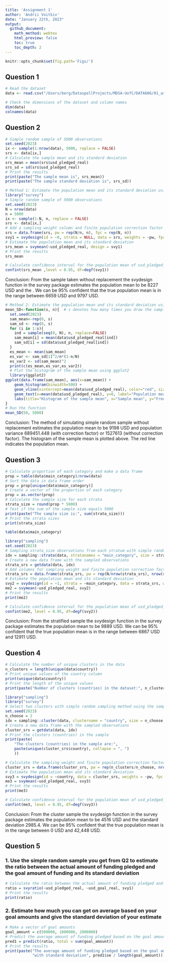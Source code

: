 ```yaml
---
title: 'Assignment 1'
author: 'Andrii Voitkiv'
date: "January 22th, 2023"
output:
  github_document:
    math_method: webtex
    html_preview: false
    toc: true
    toc_depth: 2
---
```


```r
knitr::opts_chunk$set(fig.path='Figs/')
```
## Question 1
```r
# Read the dataset
data <- read.csv("/Users/berg/DataspellProjects/MDSA-UofC/DATA606/01_assignment/ks-projects-201801.csv", header = TRUE, sep = ",")
```

```r
# Check the dimensions of the dataset and column names
dim(data)
colnames(data)
```


## Question 2
```r
# Simple random sample of 5000 observations
set.seed(2023)
ix <- sample(1:nrow(data), 5000, replace = FALSE)
srs <- data[ix,]
# Calculate the sample mean and its standard deviation
srs_mean = mean(srs$usd_pledged_real)
srs_sd = sd(srs$usd_pledged_real)
# Print the results
print(paste("The sample mean is", srs_mean))
print(paste("The sample standard deviation is", srs_sd))
```
```r
# Method 1: Estimate the population mean and its standard deviation using survey package
library("survey")
# Simple random sample of 5000 observations
set.seed(2023)
N = nrow(data)
n = 5000
ix <- sample(1:N, n, replace = FALSE)
srs <- data[ix,]
# Add a sampling weight column and finite population correction factor to the sample
srs = data.frame(srs, pw = rep(N/n, n), fpc = rep(N, n))
svy1 = svydesign(id = ~0, strata = NULL, data = srs, weights = ~pw, fpc = ~fpc)
# Estimate the population mean and its standard deviation
srs_mean = svymean(~usd_pledged_real, design = svy1)
# Print the results
srs_mean
```

```r
# Calculate confidence interval for the population mean of usd_pledged_real
confint(srs_mean ,level = 0.95, df=degf(svy1))
```
Conclusion: From the sample taken without replacement the svydesign function in the survey package estimates the population mean to be 8227 USD and the . We can be 95% confident that the true population mean is in the range between 6659 USD and 9797 USD.

```r
# Method 2: Estimate the population mean and its standard deviation using simulation
mean_SD<-function(s, n){  # s denotes how many times you draw the sample, n denotes the sample size
  set.seed(2023)
  sam_mean<-rep(0, s)
  sam_sd <- rep(0, s)
  for (i in 1:s){
    ind = sample(seq(0, N), n, replace=FALSE)
    sam_mean[i] = mean(data$usd_pledged_real[ind])
    sam_sd[i] = sd(data$usd_pledged_real[ind])
  }
  es_mean <- mean(sam_mean)
  es_var <- sam_sd[1]^2/n*(1-n/N)
  es_var2 <- sd(sam_mean)^2
  print(c(es_mean,es_var,es_var2))
  # Plot the histogram of the sample mean using ggplot2
  library(ggplot2)
ggplot(data.frame(sam_mean), aes(x=sam_mean)) +
    geom_histogram(binwidth=500) +
    geom_vline(xintercept=mean(data$usd_pledged_real), color="red", size=1) +
    geom_text(x=mean(data$usd_pledged_real), y=0, label="Population mean", vjust=-1) +
    labs(title="Histogram of the sample mean", x="Sample mean", y="Frequency")
}
# Run the function
mean_SD(50, 5000)

```
Conclusion: The method of simulating simple random sample without replacement estimates the population mean to be 9198 USD and population variance 689451.448 (with correction factor) or 1527613 (without correction factor). The histogram of the sample mean is plotted above. The red line indicates the population mean.

## Question 3
```r
# Calculate proportion of each category and make a data frame
prop = table(data$main_category)/nrow(data)
# Sort the data in data frame order
prop = prop[unique(data$main_category)]
# Create a vector of the proportion of each category
prop = as.vector(prop)
# Calculate the sample size for each strata
strata_size = round(prop * 5000)
# Test if the sum of the sample size equals 5000
print(paste("The sample size is:", sum(strata_size)))
# Print the strata sizes
print(strata_size)
```
```r
table(data$main_category)
```
```r
library("sampling")
set.seed(2023)
# Sampling strata_size observations from each stratum with simple random sampling
idx = sampling::strata(data, stratanames = "main_category", size = strata_size, method = "srswor")
# Create a new data frame with the sampled observations
strata_srs = getdata(data, idx)
# Add columns for sampling weight and finite population correction factor
strata_srs = data.frame(strata_srs, pw = rep(N/nrow(strata_srs), nrow(strata_srs)), fpc = c(rep(39874,527),rep(63585,840),rep(51918,686), rep(24602, 325), rep(30070, 397), rep(8809, 116), rep(35231, 465), rep(10819, 143), rep(22816, 301), rep(10913, 144), rep(28153, 372), rep(10779, 142), rep(32569, 430), rep(3768, 50), rep(4755, 63)))
# Estimate the population mean and its standard deviation
svy2 = svydesign(id = ~1, strata = ~main_category, data = strata_srs, weights = ~pw, fpc = ~fpc)
me2 = svymean(~usd_pledged_real, svy2)
# Print the results
print(me2)
```

```r
# Calculate confidence interval for the population mean of usd_pledged_real
confint(me2, level = 0.95, df=degf(svy2))
```
Conclusion: From the stratified sample the svydesign function in the survey package estimates the population mean to be 9889 USD. We can be 95% confident that the true population mean is in the range between 6867 USD and 12911 USD.

## Question 4
```r
# Calculate the number of unique clusters in the data
n_clusters = length(unique(data$country))
# Print unique values of the country column
print(unique(data$country))
# Print the length of the unique values
print(paste("Number of clusters (countries) in the dataset:", n_clusters))
```

```r
library("sampling")
library("survey")
# Select two clusters with simple random sampling method using the sampling package
set.seed(2023)
n_choose = 2
idx = sampling::cluster(data, clustername = "country", size = n_choose, method = "srswor")
# Create a new data frame with the sampled observations
cluster_srs = getdata(data, idx)
# Print the clusters (countries) in the sample
print(paste(
    "The clusters (countries) in the sample are:",
    paste(unique(cluster_srs$country), collapse = ", ")
    ))
```
```r
# Calculate the sampling weight and finite population correction factor
cluster_srs = data.frame(cluster_srs, pw = rep(n_clusters/n_choose, nrow(cluster_srs)), fpc = rep(n_clusters, nrow(cluster_srs)))
# Estimate the population mean and its standard deviation
svy3 = svydesign(id = ~country, data = cluster_srs, weights = ~pw, fpc = ~fpc)
me3 = svymean(~usd_pledged_real, svy3)
# Print the results
print(me3)
```

```r
# Calculate confidence interval for the population mean of usd_pledged_real
confint(me3, level = 0.95, df=degf(svy3))
```
Conclusion: From the cluster sample the svydesign function in the survey package estimates the population mean to be 4516 USD and the standard deviation 2985.4. We can be 95% confident that the true population mean is in the range between 0 USD and 42,448 USD.

## Question 5
### 1. Use the simple random sample you get from Q2 to estimate the ratio between the actual amount of funding pledged and the goal amount of funding and its standard deviation
```r
# Calculate the ratio between the actual amount of funding pledged and the goal amount of funding
ratio = svyratio(~usd_pledged_real, ~usd_goal_real, svy1)
# Print the results
print(ratio)
```

### 2. Estimate how much you can get on average based on your goal amounts and give the standard deviation of your estimate
```r
# Make a vector of goal amounts
goal_amount = c(500000, 1000000, 2000000)
# Predict the average amount of funding pledged based on the goal amount of funding
pred1 = predict(ratio, total = sum(goal_amount))
# Print the results
print(paste("The average amount of funding pledged based on the goal amount of funding of 500000 USD is:", pred1$total / length(goal_amount),
            "with standard deviation", pred1$se / length(goal_amount)))
```

